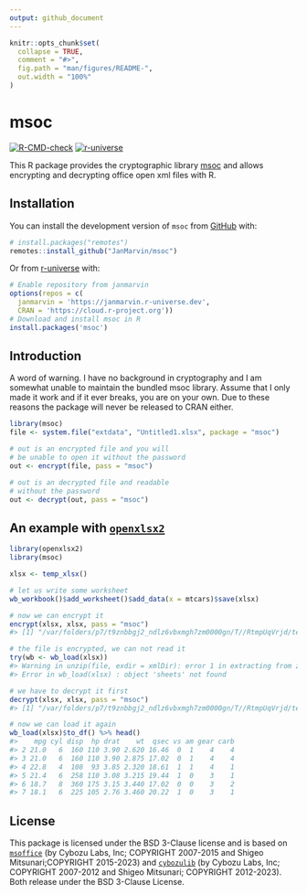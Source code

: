 ```yaml
---
output: github_document
---
```


<!-- README.md is generated from README.Rmd. Please edit that file -->

```r
knitr::opts_chunk$set(
  collapse = TRUE,
  comment = "#>",
  fig.path = "man/figures/README-",
  out.width = "100%"
)
```

# msoc

<!-- badges: start -->

[![R-CMD-check](https://github.com/JanMarvin/msoc/workflows/R-CMD-check/badge.svg)](https://github.com/JanMarvin/msoc/actions)
[![r-universe](https://janmarvin.r-universe.dev/badges/msoc)](https://janmarvin.r-universe.dev/msoc)
<!-- badges: end -->

This R package provides the cryptographic library [msoc](https://github.com/herumi/msoffice) and allows encrypting and decrypting office open xml files with R.

## Installation

You can install the development version of `msoc` from
[GitHub](https://github.com/) with:

``` r
# install.packages("remotes")
remotes::install_github("JanMarvin/msoc")
```

Or from [r-universe](https://r-universe.dev/) with:

``` r
# Enable repository from janmarvin
options(repos = c(
  janmarvin = 'https://janmarvin.r-universe.dev',
  CRAN = 'https://cloud.r-project.org'))
# Download and install msoc in R
install.packages('msoc')
```

## Introduction

A word of warning. I have no background in cryptography and I am somewhat unable
to maintain the bundled msoc library. Assume that I only made it work and if it
ever breaks, you are on your own. Due to these reasons the package will never
be released to CRAN either.

```r
library(msoc)
file <- system.file("extdata", "Untitled1.xlsx", package = "msoc")

# out is an encrypted file and you will 
# be unable to open it without the password
out <- encrypt(file, pass = "msoc")

# out is an decrypted file and readable
# without the password
out <- decrypt(out, pass = "msoc")
```

## An example with [`openxlsx2`](https://github.com/JanMarvin/openxlsx2)

``` r
library(openxlsx2)
library(msoc)

xlsx <- temp_xlsx()

# let us write some worksheet
wb_workbook()$add_worksheet()$add_data(x = mtcars)$save(xlsx)

# now we can encrypt it
encrypt(xlsx, xlsx, pass = "msoc")
#> [1] "/var/folders/p7/t9znbbgj2_ndlz6vbxmgh7zm0000gn/T//RtmpUqVrjd/temp_xlsx_a36178fd886b.xlsx"

# the file is encrypted, we can not read it
try(wb <- wb_load(xlsx))
#> Warning in unzip(file, exdir = xmlDir): error 1 in extracting from zip file
#> Error in wb_load(xlsx) : object 'sheets' not found

# we have to decrypt it first
decrypt(xlsx, xlsx, pass = "msoc")
#> [1] "/var/folders/p7/t9znbbgj2_ndlz6vbxmgh7zm0000gn/T//RtmpUqVrjd/temp_xlsx_a36178fd886b.xlsx"

# now we can load it again
wb_load(xlsx)$to_df() %>% head()
#>    mpg cyl disp  hp drat    wt  qsec vs am gear carb
#> 2 21.0   6  160 110 3.90 2.620 16.46  0  1    4    4
#> 3 21.0   6  160 110 3.90 2.875 17.02  0  1    4    4
#> 4 22.8   4  108  93 3.85 2.320 18.61  1  1    4    1
#> 5 21.4   6  258 110 3.08 3.215 19.44  1  0    3    1
#> 6 18.7   8  360 175 3.15 3.440 17.02  0  0    3    2
#> 7 18.1   6  225 105 2.76 3.460 20.22  1  0    3    1
```

## License

This package is licensed under the BSD 3-Clause license and is based on
[`msoffice`](https://github.com/herumi/msoffice) (by Cybozu Labs, Inc;
COPYRIGHT 2007-2015 and Shigeo Mitsunari;COPYRIGHT 2015-2023) and [`cybozulib`](https://github.com/herumi/cybozulib) (by Cybozu Labs, Inc;
COPYRIGHT 2007-2012 and Shigeo Mitsunari; COPYRIGHT 2012-2023). Both release
under the BSD 3-Clause License. 
